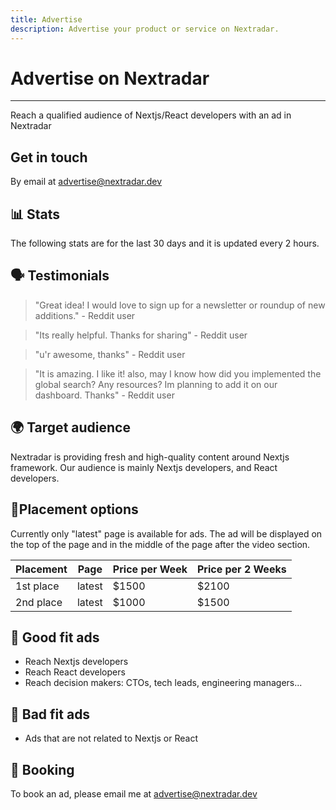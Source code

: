 ```yaml
---
title: Advertise
description: Advertise your product or service on Nextradar.
---
```


# Advertise on Nextradar

---

Reach a qualified audience of Nextjs/React developers with an ad in Nextradar

## Get in touch

By email at [advertise@nextradar.dev](mailto:advertise@nextradar.dev)


## 📊 Stats
The following stats are for the last 30 days and it is updated every 2 hours.
<AdStats />

## 🗣️ Testimonials

> "Great idea! I would love to sign up for a newsletter or roundup of new additions." - Reddit user

> "Its really helpful. Thanks for sharing" - Reddit user

> "u'r awesome, thanks" - Reddit user

> "It is amazing. I like it! also, may I know how did you implemented the global search? Any resources? Im planning to add it on our dashboard. Thanks" - Reddit user

## 🌍 Target audience
Nextradar is providing fresh and high-quality content around Nextjs framework. Our audience is mainly Nextjs developers, and React developers.

## 📍Placement options
Currently only "latest" page is available for ads. The ad will be displayed on the top of the page and in the middle of the page after the video section.

| Placement | Page | Price per Week | Price per 2 Weeks |
|-----------|------|----------------|-------------------|
| 1st place | latest | $1500 | $2100 |
| 2nd place | latest | $1000 | $1500 |

## 📰 Good fit ads
- Reach Nextjs developers
- Reach React developers
- Reach decision makers: CTOs, tech leads, engineering managers...

## 🚫 Bad fit ads
- Ads that are not related to Nextjs or React


## 📅 Booking

To book an ad, please email me at [advertise@nextradar.dev](mailto:advertise@nextradar.dev)
